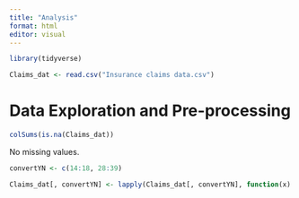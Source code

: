 ```yaml
---
title: "Analysis"
format: html
editor: visual
---
```


```r
library(tidyverse)
```

```r
Claims_dat <- read.csv("Insurance claims data.csv")
```

# Data Exploration and Pre-processing

```r
colSums(is.na(Claims_dat))
```

No missing values.

```r
convertYN <- c(14:18, 28:39)

Claims_dat[, convertYN] <- lapply(Claims_dat[, convertYN], function(x) ifelse(x == "Yes", 1, 0))
```